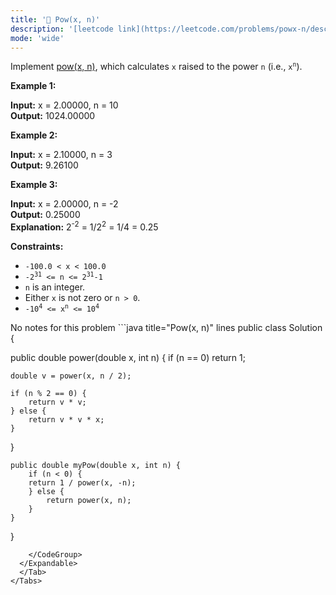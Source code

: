 ```yaml
---
title: '🧀 Pow(x, n)'
description: '[leetcode link](https://leetcode.com/problems/powx-n/description/)'
mode: 'wide'
---
```

<Tabs>
  <Tab title="Question" icon="circle-question" iconType="regular">
    <Card>
      <p>Implement <a href="http://www.cplusplus.com/reference/valarray/pow/" target="_blank">pow(x, n)</a>, which calculates <code>x</code> raised to the power <code>n</code> (i.e., <code>x<sup>n</sup></code>).</p>   <p><strong class="example">Example 1:</strong></p>   <strong>Input:</strong> x = 2.00000, n = 10 <br/> <strong>Output:</strong> 1024.00000   <p><strong class="example">Example 2:</strong></p>   <strong>Input:</strong> x = 2.10000, n = 3 <br/> <strong>Output:</strong> 9.26100   <p><strong class="example">Example 3:</strong></p>   <strong>Input:</strong> x = 2.00000, n = -2 <br/> <strong>Output:</strong> 0.25000 <br/> <strong>Explanation:</strong> 2<sup>-2</sup> = 1/2<sup>2</sup> = 1/4 = 0.25    <p><strong>Constraints:</strong></p>  <ul>  <li><code>-100.0 &lt; x &lt; 100.0</code></li>  <li><code>-2<sup>31</sup> &lt;= n &lt;= 2<sup>31</sup>-1</code></li>  <li><code>n</code> is an integer.</li>  <li>Either <code>x</code> is not zero or <code>n &gt; 0</code>.</li>  <li><code>-10<sup>4</sup> &lt;= x<sup>n</sup> &lt;= 10<sup>4</sup></code></li> </ul> 
    </Card>
  </Tab>
  <Tab title="Solution" icon="lightbulb" iconType="regular" >
    <Card>
      No notes for this problem
    </Card>
  <Expandable title="code">
    <CodeGroup dropdown>
```java title="Pow(x, n)" lines
public class Solution {

public double power(double x, int n) {
	if (n == 0)
		return 1;
 
	double v = power(x, n / 2);
 
	if (n % 2 == 0) {
		return v * v;
	} else {
		return v * v * x;
	}
}

    public double myPow(double x, int n) {
        if (n < 0) {
		return 1 / power(x, -n);
    	} else {
    		return power(x, n);
    	}
    }
}


```
    </CodeGroup>
  </Expandable>
  </Tab>
</Tabs>